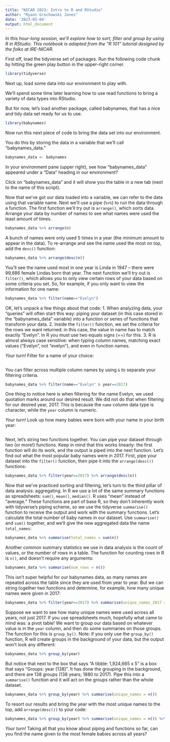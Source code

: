 ```yaml
---
title: "NICAR 2023: Intro to R and RStudio"
author: "Ryann Grochowski Jones"
date: '2023-03-04'
output: html_document
---
```


*In this hour-long session, we'll explore how to sort, filter and group by using R in RStudio. This notebook is adapted from the "R 101" tutorial designed by the folks at IRE-NICAR.*

First off, load the tidyverse set of packages.
Run the following code chunk by hitting the green play button in the upper-right corner.

```r
library(tidyverse)
```

Next up, load some data into our environment to play with.

We'll spend some time later learning how to use read functions to bring a variety of data types into RStudio.

But for now, let's load another package, called babynames, that has a nice and tidy data set ready for us to use.

```r
library(babynames)
```

Now run this next piece of code to bring the data set into our environment.

You do this by storing the data in a variable that we'll call "babynames_data."

```r
babynames_data <- babynames
```

In your environment pane (upper right), see how "babynames_data" appeared under a "Data" heading in our environment?

Click on "babynames_data" and it will show you the table in a new tab (next to the name of this script).

Now that we've got our data loaded into a variable, we can refer to the data using that variable name.
Next we'll use a pipe (`%>%`) to run the data through a function.
The first function we'll try out is `arrange()`, which sorts data.
Arrange your data by number of names to see what names were used the least amount of times.

```r
babynames_data %>% arrange(n)
```

A bunch of names were only used 5 times in a year (the minimum amount to appear in the data).
To re-arrange and see the name used the most on top, add the `desc()` function:

```r
babynames_data %>% arrange(desc(n))
```

You'll see the name used most in one year is Linda in 1947 -- there were 99,686 female Lindas born that year.
The next function we'll try out is `filter()`, which allows you to only view certain rows of your data based on some criteria you set.
So, for example, if you only want to view the information for one name:

```r
babynames_data %>% filter(name=="Evelyn")
```

OK, let's unpack a few things about that code: 1.
When analyzing data, your "queries" will often start this way: piping your dataset (in this case stored in the "babynames_data" variable) into a function or series of functions that transform your data.
2.
Inside the `filter()` function, we set the criteria for the rows we want returned: in this case, the value in name has to match exactly "Evelyn".
In R you must use two equals signs (==) for this.
3.
R is almost always case sensitive: when typing column names, matching exact values ("Evelyn", not "evelyn"), and even in function names.

*Your turn!* Filter for a name of your choice:

```r

```

You can filter across multiple column names by using `&` to separate your filtering criteria.

```r
babynames_data %>% filter(name=="Evelyn" & year==2017)
```

One thing to notice here is when filtering for the name Evelyn, we used quotation marks around our desired result.
We did not do that when filtering for our desired year, 2017.
This is because the `name` column data type is character, while the `year` column is numeric.

*Your turn!* Look up how many babies were born with your name in your birth year:

```r

```

Next, let's string two functions together.
You can pipe your dataset through two (or more!) functions.
Keep in mind that this works linearly: the first function will do its work, and the output is piped into the next function.
Let's find out what the most popular baby names were in 2017.
First, pipe your dataset into the `filter()` function, then pipe it into the `arrange(desc())` functions:

```r
babynames_data %>% filter(year==2017) %>% arrange(desc(n))
```

Now that we've practiced sorting and filtering, let's turn to the third pillar of data analysis: aggregating.
In R we use a lot of the same summary functions as spreadsheets: `sum()`, `mean()`, `median()`.
R uses "mean" instead of "average." These functions are part of base R, so they don't inherently work with tidyverse's piping scheme, so we use the tidyverse `summarise()` function to receive the output and work with the summary functions.
Let's calculate the total number of baby names in our dataset.
Use `summarise()` and `sum()` together, and we'll give the new aggregated data the name `total_names`:

```r
babynames_data %>% summarise(total_names = sum(n))
```

Another common summary statistics we use in data analysis is the count of values, or the number of rows in a table.
The function for counting rows in R is `n()`, and doesn't require any arguments:

```r
babynames_data %>% summarise(num_rows = n())
```

This isn't super helpful for our babynames data, as many names are repeated across the table since they are used from year to year.
But we can string together two functions and determine, for example, how many unique names were given in 2017:

```r
babynames_data %>% filter(year==2017) %>% summarise(unique_names_2017 = n())
```

Suppose we want to see how many unique names were used across all years, not just 2017.
If you use spreadsheets much, hopefully what came to mind was: a pivot table!
We want to group our data based on whatever value is in the `year` column, and then do some summaries on those groups.
The function for this is `group_by()`.
Note: if you only use the `group_by()` function, R will create groups in the background of your data, but the output won't look any different:

```r
babynames_data %>% group_by(year)
```

But notice that next to the box that says "A tibble: 1,924,665 x 5" is a box that says "Groups: year [138]".
It has done the grouping in the background, and there are 138 groups (138 years; 1880 to 2017).
Pipe this into a `summarise()` function and it will act on the groups rather than the whole dataset.

```r
babynames_data %>% group_by(year) %>% summarise(unique_names = n())
```

To resort our results and bring the year with the most unique names to the top, add `arrange(desc())` to your code:

```r
babynames_data %>% group_by(year) %>% summarise(unique_names = n()) %>% arrange(desc(unique_names))
```

*Your turn!* Taking all that you know about piping and functions so far, can you find the name given to the most female babies across all years?

```r

```
